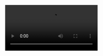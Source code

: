 <Video src="000.mp4" start={0} end={5} />
<Browser url="/01" zoom={1} />
<Editor
  code="hello.md"
  lang="md"
  tab="demo/hello.md"
  tabs={["demo/hello.md", "pages/hello.js"]}
/>

---

<Video src="000.mp4" start={0} end={5} />
<Browser url="/01" zoom={1} />
<Editor
  code="01.js"
  lang="jsx"
  tab="pages/hello.js"
  tabs={["demo/hello.md", "pages/hello.js"]}
/>

---

<Video src="000.mp4" start={0} end={5} />
<Browser url="/02" zoom={1} />
<Editor
  code="02.js"
  lang="jsx"
  tab="pages/hello.js"
  tabs={["demo/hello.md", "pages/hello.js"]}
/>

---

<Video src="000.mp4" start={0} end={5} />
<Browser url="/03" zoom={1} />
<Editor
  code="03.js"
  lang="jsx"
  tab="pages/hello.js"
  tabs={["demo/hello.md", "pages/hello.js"]}
/>

---

<Video src="000.mp4" start={0} end={5} />
<Browser url="/04" zoom={1} />
<Editor
  code="04.js"
  lang="jsx"
  tab="pages/hello.js"
  tabs={["demo/hello.md", "pages/hello.js"]}
/>

---

<Video src="000.mp4" start={0} end={5} />
<Browser url="/05" zoom={0.9} />
<Editor
  code="05.js"
  lang="jsx"
  tab="pages/hello.js"
  tabs={["demo/hello.md", "pages/hello.js"]}
/>

---

<Video src="000.mp4" start={0} end={5} />
<Browser url="/06" zoom={0.9} />
<Editor
  code="steps.mdx"
  lang="md"
  tab="demo/steps.mdx"
  tabs={["demo/steps.mdx", "pages/steps.js"]}
/>

---

<Video src="000.mp4" start={0} end={5} />
<Browser url="/07" zoom={0.9}>
  <Action on={2} type="click" selector="#next-button" />
  <Action on={3} type="click" selector="#next-button" />
  <Action on={4} type="click" selector="#next-button" />
</Browser>
<Editor
  code="07.js"
  lang="jsx"
  tab="pages/steps.js"
  tabs={["demo/steps.mdx", "pages/steps.js"]}
/>

---

<Video src="000.mp4" start={0} end={5} />
<Browser url="/08" zoom={0.6}>
  <Action on={2} type="scroll" selector="#step-1" />
  <Action on={4} type="scroll" selector="#step-2" />
</Browser>
<Editor
  code="08.js"
  lang="jsx"
  tab="pages/steps.js"
  tabs={["demo/steps.mdx", "pages/steps.js"]}
/>

---

<Video src="000.mp4" start={0} end={5} />
<Browser url="/10" zoom={0.6} />
<Editor
  code="steps.2.mdx"
  lang="md"
  tab="demo/steps.mdx"
  tabs={["demo/steps.mdx", "pages/steps.js"]}
/>

---

<Video src="000.mp4" start={0} end={5} />
<Browser url="/10" zoom={0.6}>
  <Action on={2} type="scroll" selector="#step-1" />
  <Action on={4} type="scroll" selector="#step-2" />
</Browser>
<Editor
  code="10.js"
  lang="jsx"
  tab="pages/steps.js"
  tabs={["demo/steps.mdx", "pages/steps.js"]}
/>

---

<Video src="000.mp4" start={0} end={5} />
<Browser url="/11" zoom={0.6}>
  <Action on={2} type="scroll" selector="#step-1" />
  <Action on={4} type="scroll" selector="#step-2" />
</Browser>
<Editor
  code="11.js"
  lang="jsx"
  tab="pages/steps.js"
  tabs={["demo/steps.mdx", "pages/steps.js"]}
/>

---

<Video src="000.mp4" start={0} end={5} />
<Browser url="/13" zoom={0.6} />
<Editor
  code="steps.3.mdx"
  lang="md"
  tab="demo/steps.mdx"
  tabs={["demo/steps.mdx", "pages/steps.js"]}
/>

---

<Video src="000.mp4" start={0} end={5} />
<Browser url="/13" zoom={0.6} />
<Editor
  code="13.js"
  lang="jsx"
  tab="pages/steps.js"
  tabs={["demo/steps.mdx", "pages/steps.js"]}
/>

---

<Video src="000.mp4" start={0} end={5} />
<Browser url="/" zoom={0.4} />
<Editor
  code="cake.mdx"
  focus="23:30"
  lang="md"
  tab="demo/cake.mdx"
  tabs={["demo/cake.mdx", "pages/index.js"]}
/>

